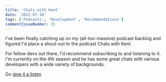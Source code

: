 ```yaml
---
title: 'Chats with Kent'
date: '2022-07-18'
tags: ['Podcasts', 'Development', 'Recommendations']
commentIssueNumber: 35
---
```


I've been finally catching up on my (all-too-massive) podcast backlog and figured I'd place a shout-out to the podcast Chats with Kent.

For fellow devs out there, I'd recommend subscribing to and listening to it. I'm currently on the 4th season and he has some great chats with various developers with a wide variety of backgrounds.

Go [give it a listen](https://kentcdodds.com/chats/04)